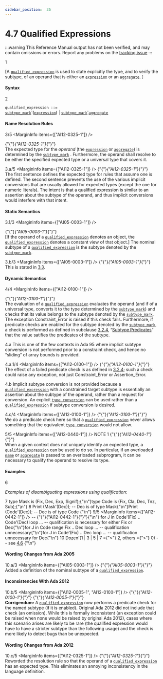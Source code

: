 ```yaml
---
sidebar_position:  35
---
```


# 4.7 Qualified Expressions

:::warning
This Reference Manual output has not been verified,
and may contain omissions or errors.
Report any problems on the [tracking issue](https://github.com/ada-lang-io/ada-lang-io/issues/20)
:::


<MarginText>1</MarginText>
<p>[A <code><a href="../AA-4/AA-4.7#S0163">qualified_expression</a></code> is used to state explicitly the type, and to verify the subtype, of an operand that is either an <code><a href="../AA-4/AA-4.4#S0132">expression</a></code> or an <code><a href="../AA-4/AA-4.3#S0106">aggregate</a></code>. ]<br /></p>


#### Syntax

<MarginText>2</MarginText>

<CodeBlock>
<code>qualified_expression</code><a id="S0163"></a><code> ::= </code><br />   <code><a href="../AA-3/AA-3.2#S0028">subtype_mark</a></code>'(<code><a href="../AA-4/AA-4.4#S0132">expression</a></code>) | <code><a href="../AA-3/AA-3.2#S0028">subtype_mark</a></code>'<code><a href="../AA-4/AA-4.3#S0106">aggregate</a></code><br />

</CodeBlock>

#### Name Resolution Rules

<MarginText>3/5</MarginText>
<MarginInfo items={["AI12-0325-1"]} />
<p>{"{"}<em>{"AI12-0325-1"}</em>{"}"} <br />The expected type for the <em>operand</em> (the <code><a href="../AA-4/AA-4.4#S0132">expression</a></code> or <code><a href="../AA-4/AA-4.3#S0106">aggregate</a></code>) is  determined by the <code><a href="../AA-3/AA-3.2#S0028">subtype_mark</a></code> . Furthermore, the operand shall resolve to be either the specified expected type or a universal type that covers it. <br /></p>

<MarginText>3.a/5</MarginText>
<MarginInfo items={["AI12-0325-1"]} />
<Admonition type="aarm" aarm="reason" title="Reason: ">
<strong></strong>{"{"}<em>{"AI12-0325-1"}</em>{"}"} <br />The first sentence defines the expected type for rules that assume one is defined. The second sentence prevents the use of the various implicit conversions that are usually allowed for expected types (except the one for numeric literals). The intent is that a qualified expression is similar to an assertion about the subtype of the operand, and thus implicit conversions would interfere with that intent. <br /></Admonition>


#### Static Semantics

<MarginText>3.1/3</MarginText>
<MarginInfo items={["AI05-0003-1"]} />
<p>{"{"}<em>{"AI05-0003-1"}</em>{"}"} <br />[If the operand of a <code><a href="../AA-4/AA-4.7#S0163">qualified_expression</a></code> denotes an object, the <code><a href="../AA-4/AA-4.7#S0163">qualified_expression</a></code> denotes a constant view of that object.] The nominal subtype of a <code><a href="../AA-4/AA-4.7#S0163">qualified_expression</a></code> is the subtype denoted by the <code><a href="../AA-3/AA-3.2#S0028">subtype_mark</a></code>. <br /></p>

<MarginText>3.b/3</MarginText>
<MarginInfo items={["AI05-0003-1"]} />
<Admonition type="aarm" aarm="proof" title="Proof: ">
<strong></strong>{"{"}<em>{"AI05-0003-1"}</em>{"}"} <br />This is stated in <a href="../AA-3/AA-3.3">3.3</a>. <br /></Admonition>


#### Dynamic Semantics

<MarginText>4/4</MarginText>
<MarginInfo items={["AI12-0100-1"]} />
<p>{"{"}<em>{"AI12-0100-1"}</em>{"}"} <br />The evaluation of a <code><a href="../AA-4/AA-4.7#S0163">qualified_expression</a></code> evaluates the operand (and if of a universal type, converts it to the type determined by the <code><a href="../AA-3/AA-3.2#S0028">subtype_mark</a></code>) and checks that its value belongs to the subtype denoted by the <code><a href="../AA-3/AA-3.2#S0028">subtype_mark</a></code>. The exception Constraint_Error is raised if this check fails. Furthermore, if predicate checks are enabled for the subtype denoted by the <code><a href="../AA-3/AA-3.2#S0028">subtype_mark</a></code>, a check is performed as defined in subclause <a href="../AA-3/AA-3.2#Subclause_3.2.4">3.2.4</a>, &ldquo;<a href="../AA-3/AA-3.2#Subclause_3.2.4">Subtype Predicates</a>&rdquo; that the value satifies the predicates of the subtype. <br /></p>

<MarginText>4.a</MarginText>
<Admonition type="aarm" aarm="ramification" title="Ramification: ">
<strong></strong>This is one of the few contexts in Ada 95 where implicit subtype conversion is not performed prior to a constraint check, and hence no &ldquo;sliding&rdquo; of array bounds is provided.<br /></Admonition>

<MarginText>4.a.1/4</MarginText>
<MarginInfo items={["AI12-0100-1"]} />
<Admonition type="aarm" aarm="note" title="Note: ">
{"{"}<em>{"AI12-0100-1"}</em>{"}"} <br />The effect of a failed predicate check is as defined in <a href="../AA-3/AA-3.2#Subclause_3.2.4">3.2.4</a>; such a check could raise any exception, not just Constraint_Error or Assertion_Error. <br /></Admonition>

<MarginText>4.b</MarginText>
<Admonition type="aarm" aarm="reason" title="Reason: ">
<strong></strong>Implicit subtype conversion is not provided because a <code><a href="../AA-4/AA-4.7#S0163">qualified_expression</a></code> with a constrained target subtype is essentially an assertion about the subtype of the operand, rather than a request for conversion. An explicit <code><a href="../AA-4/AA-4.6#S0162">type_conversion</a></code> can be used rather than a <code><a href="../AA-4/AA-4.7#S0163">qualified_expression</a></code> if subtype conversion is desired.<br /></Admonition>

<MarginText>4.c/4</MarginText>
<MarginInfo items={["AI12-0100-1"]} />
<Admonition type="aarm" aarm="note" title="Note: ">
{"{"}<em>{"AI12-0100-1"}</em>{"}"} <br />We do a predicate check here so that a <code><a href="../AA-4/AA-4.7#S0163">qualified_expression</a></code> never allows something that the equivalent <code><a href="../AA-4/AA-4.6#S0162">type_conversion</a></code> would not allow. <br /></Admonition>

<MarginText>5/5</MarginText>
<MarginInfo items={["AI12-0440-1"]} />
<Admonition type="aarm" aarm="note" title="Note: ">
NOTE 1   {"{"}<em>{"AI12-0440-1"}</em>{"}"} <br />When a given context does not uniquely identify an expected type, a <code><a href="../AA-4/AA-4.7#S0163">qualified_expression</a></code> can be used to do so. In particular, if an overloaded <code><a href="../AA-4/AA-4.1#S0091">name</a></code> or <code><a href="../AA-4/AA-4.3#S0106">aggregate</a></code> is passed to an overloaded subprogram, it can  be necessary to qualify the operand to resolve its type. <br /></Admonition>


#### Examples

<MarginText>6</MarginText>
<p><em>Examples of disambiguating expressions using qualification:</em> <br /></p>

<MarginText>7</MarginText>
<CodeBlock language="ada">
type Mask is (Fix, Dec, Exp, Signif);{"\n"}type Code is (Fix, Cla, Dec, Tnz, Sub);{"\n"}
<MarginText>8</MarginText>
Print (Mask'(Dec));  --  Dec is of type Mask{"\n"}Print (Code'(Dec));  --  Dec is of type Code {"\n"}
<MarginText>9/5</MarginText>
<MarginInfo items={["AI12-0442-1"]} />
--  {"{"}{"AI12-0442-1"}{"}"}{"\n"} for J in Code'(Fix) .. Code'(Dec) loop ... -- qualification is necessary  for either Fix or Dec{"\n"}for J in Code range Fix .. Dec loop ...    -- qualification unnecessary{"\n"}for J in Code'(Fix) .. Dec loop ...        -- qualification unnecessary for Dec{"\n"}
<MarginText>10</MarginText>
Dozen'(1 | 3 | 5 | 7 ={">"} 2, others ={">"} 0) -- see <a href="../AA-4/AA-4.6">4.6</a> {"\n"}

</CodeBlock>

#### Wording Changes from Ada 2005

<MarginText>10.a/3</MarginText>
<MarginInfo items={["AI05-0003-1"]} />
<Admonition type="aarm" aarm="note" title="Note: ">
{"{"}<em>{"AI05-0003-1"}</em>{"}"} <br />Added a definition of the nominal subtype of a <code><a href="../AA-4/AA-4.7#S0163">qualified_expression</a></code>. <br /></Admonition>


#### Inconsistencies With Ada 2012

<MarginText>10.b/5</MarginText>
<MarginInfo items={["AI12-0005-1", "AI12-0100-1"]} />
<Admonition type="aarm" aarm="note" title="Note: ">
{"{"}<em>{"AI12-0100-1"}</em>{"}"} {"{"}<em>{"AI12-0005-1"}</em>{"}"} <strong><br />Corrigendum:</strong> A <code><a href="../AA-4/AA-4.7#S0163">qualified_expression</a></code> now performs a predicate check for the named subtype (if it is enabled). Original Ada 2012 did not include that check (an omission). While this is formally inconsistent (an exception could be raised when none would be raised by original Ada 2012), cases where  this scenario arises  are likely to be rare (the qualified expression would have to have a stricter subtype than the following usage) and the check is more likely to detect bugs than be unexpected. <br /></Admonition>


#### Wording Changes from Ada 2012

<MarginText>10.c/5</MarginText>
<MarginInfo items={["AI12-0325-1"]} />
<Admonition type="aarm" aarm="note" title="Note: ">
{"{"}<em>{"AI12-0325-1"}</em>{"}"} <br />Reworded the resolution rule so that the operand of a <code><a href="../AA-4/AA-4.7#S0163">qualified_expression</a></code> has an expected type. This eliminates an annoying inconsistency in the language definition. <br /></Admonition>

